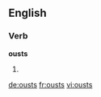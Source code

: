 ==English==

===Verb===
'''ousts'''

#{{third-person singular of|oust}}

[[de:ousts]]
[[fr:ousts]]
[[vi:ousts]]